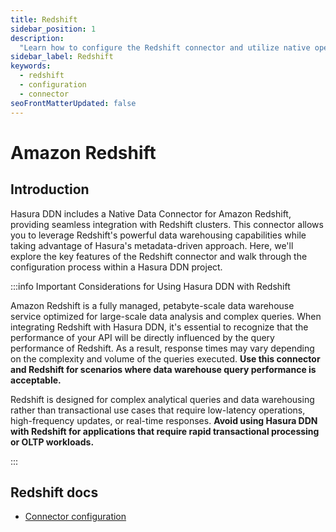 ```yaml
---
title: Redshift
sidebar_position: 1
description:
  "Learn how to configure the Redshift connector and utilize native operations to extend your API's capability."
sidebar_label: Redshift
keywords:
  - redshift
  - configuration
  - connector
seoFrontMatterUpdated: false
---
```


# Amazon Redshift

## Introduction

Hasura DDN includes a Native Data Connector for Amazon Redshift, providing seamless integration with Redshift clusters.
This connector allows you to leverage Redshift's powerful data warehousing capabilities while taking advantage of
Hasura's metadata-driven approach. Here, we'll explore the key features of the Redshift connector and walk through the
configuration process within a Hasura DDN project.

:::info Important Considerations for Using Hasura DDN with Redshift

Amazon Redshift is a fully managed, petabyte-scale data warehouse service optimized for large-scale data analysis and
complex queries. When integrating Redshift with Hasura DDN, it's essential to recognize that the performance of your API
will be directly influenced by the query performance of Redshift. As a result, response times may vary depending on the
complexity and volume of the queries executed. **Use this connector and Redshift for scenarios where data warehouse
query performance is acceptable.**

Redshift is designed for complex analytical queries and data warehousing rather than transactional use cases that
require low-latency operations, high-frequency updates, or real-time responses. **Avoid using Hasura DDN with Redshift
for applications that require rapid transactional processing or OLTP workloads.**

:::

## Redshift docs

- [Connector configuration](/reference/connectors/redshift/configuration.mdx)
